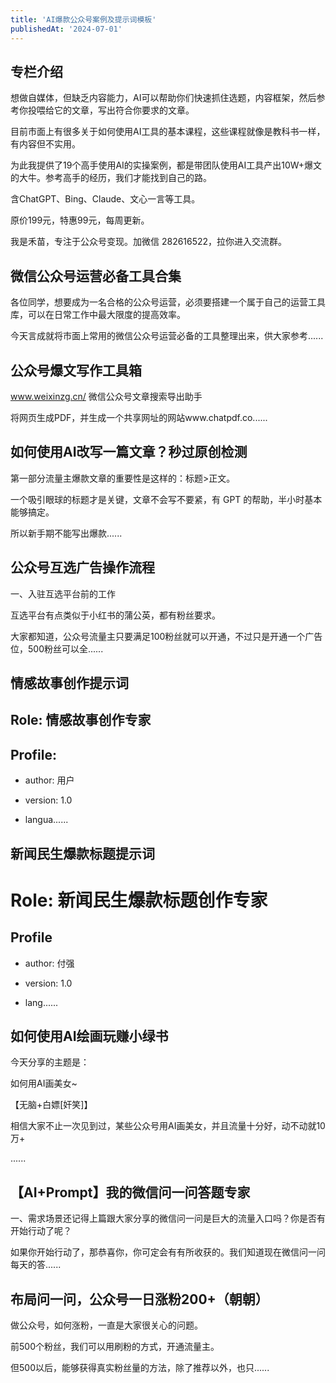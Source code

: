 ```yaml
---
title: 'AI爆款公众号案例及提示词模板'
publishedAt: '2024-07-01'
---
```


## 专栏介绍

想做自媒体，但缺乏内容能力，AI可以帮助你们快速抓住选题，内容框架，然后参考你投喂给它的文章，写出符合你要求的文章。

目前市面上有很多关于如何使用AI工具的基本课程，这些课程就像是教科书一样，有内容但不实用。

为此我提供了19个高手使用AI的实操案例，都是带团队使用AI工具产出10W+爆文的大牛。参考高手的经历，我们才能找到自己的路。

含ChatGPT、Bing、Claude、文心一言等工具。

原价199元，特惠99元，每周更新。

我是禾苗，专注于公众号变现。加微信 282616522，拉你进入交流群。



## 微信公众号运营必备工具合集
各位同学，想要成为一名合格的公众号运营，必须要搭建一个属于自己的运营工具库，可以在日常工作中最大限度的提高效率。

今天言成就将市面上常用的微信公众号运营必备的工具整理出来，供大家参考......

## 公众号爆文写作工具箱
www.weixinzg.cn/ 微信公众号文章搜索导出助手

将网页生成PDF，并生成一个共享网址的网站www.chatpdf.co......

## 如何使用AI改写一篇文章？秒过原创检测
第一部分流量主爆款文章的重要性是这样的：标题>正文。

一个吸引眼球的标题才是关键，文章不会写不要紧，有 GPT 的帮助，半小时基本能够搞定。

所以新手期不能写出爆款......

## 公众号互选广告操作流程
一、入驻互选平台前的工作

互选平台有点类似于小红书的蒲公英，都有粉丝要求。

大家都知道，公众号流量主只要满足100粉丝就可以开通，不过只是开通一个广告位，500粉丝可以全......

## 情感故事创作提示词
## Role: 情感故事创作专家

## Profile:

- author: 用户

- version: 1.0

- langua......

## 新闻民生爆款标题提示词
# Role: 新闻民生爆款标题创作专家

## Profile

- author: 付强

- version: 1.0

- lang......

## 如何使用AI绘画玩赚小绿书
今天分享的主题是：

如何用AI画美女~

【无脑+白嫖[奸笑]】

相信大家不止一次见到过，某些公众号用AI画美女，并且流量十分好，动不动就10万+

......

## 【AI+Prompt】我的微信问一问答题专家
一、需求场景还记得上篇跟大家分享的微信问一问是巨大的流量入口吗？你是否有开始行动了呢？

如果你开始行动了，那恭喜你，你可定会有有所收获的。我们知道现在微信问一问每天的答......

## 布局问一问，公众号一日涨粉200+（朝朝）
做公众号，如何涨粉，一直是大家很关心的问题。

前500个粉丝，我们可以用刷粉的方式，开通流量主。

但500以后，能够获得真实粉丝量的方法，除了推荐以外，也只......

